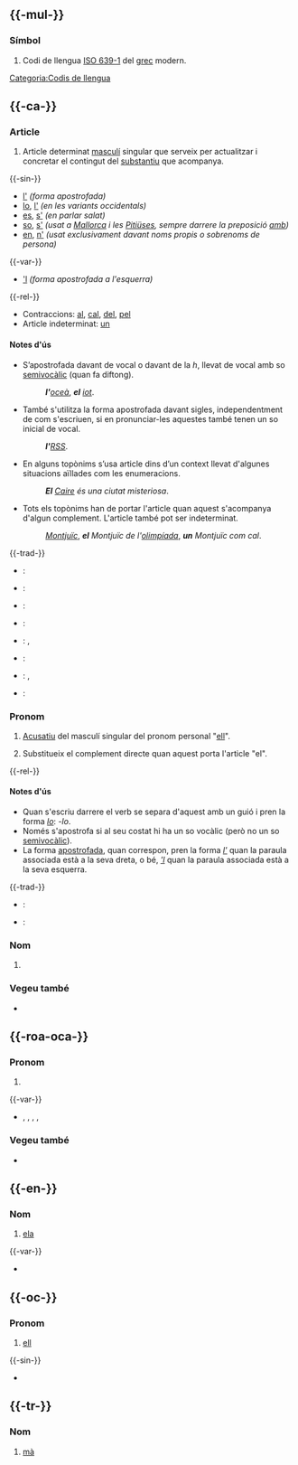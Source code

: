 {{vegeu|él|El}}

== {{-mul-}} ==

=== Símbol ===
{{entrada|mul|símbol}}

# Codi de llengua [[w:ISO 639-1|ISO 639-1]] del [[grec]] modern.

[[Categoria:Codis de llengua]]

== {{-ca-}} ==
{{ca-pron|q=àton|or=/əɫ/|occ=/eɫ/|rima=}}
{{àudio|LL-Q7026 (cat)-Unjoanqualsevol-el.wav|lang=ca|accent=or}}
{{homòfons|ca|al|q1=oriental}}

=== Article ===
{{entrada|ca|article|plural|els|femení|la}}

# Article determinat [[masculí]] singular que serveix per actualitzar i concretar el contingut del [[substantiu]] que acompanya.
#: {{ex-us|ca|'''El''' mosquit tigre fa '''el''' relleu diürn al mosquit tradicional.}}

{{-sin-}}
* [[l']] ''(forma apostrofada)''
* [[lo]], [[l']] ''(en les variants occidentals)''
* [[es]], [[s']] ''(en parlar salat)''
* [[so]], [[s']] ''(usat a [[Mallorca]] i les [[Pitiüses]], sempre darrere la preposició [[amb]])''
* [[en]], [[n']] ''(usat exclusivament davant noms propis o sobrenoms de persona)''

{{-var-}}
* {{q|arcaismes}} [['l]] ''(forma apostrofada a l'esquerra)''

{{-rel-}}
* Contraccions: [[al]], [[cal]], [[del]], [[pel]]
* Article indeterminat: [[un]]

==== Notes d'ús ====
* S’apostrofada davant de vocal o davant de la ''h'', llevat de vocal amb so [[semivocàlic]] (quan fa diftong).
*: '''''l&#39;'''[[oceà]]'', '''''el''' [[iot]]''.
* També s'utilitza la forma apostrofada davant sigles, independentment de com s'escriuen, si en pronunciar-les aquestes també tenen un so inicial de vocal.
*: '''''l&#39;'''[[RSS]]''.
* En alguns topònims s’usa article dins d’un context llevat d'algunes situacions aïllades com les enumeracions.
*: '''''El''' [[Caire]] és una ciutat misteriosa''.
* Tots els topònims han de portar l'article quan aquest s'acompanya d'algun complement. L'article també pot ser indeterminat.
*: ''[[Montjuïc]]'', '''''el''' Montjuïc de l'[[olimpíada]]'', '''''un''' Montjuïc com cal''.

{{-trad-}}
{{inici|Article determinat masculí singular}}
* {{en}}: {{trad|en|the|n}}
* {{es}}: {{trad|es|el|m}}
* {{fr}}: {{trad|fr|le|m}}
* {{gl}}: {{trad|gl|o}}
{{mig}}
* {{oc}}: {{trad|oc|lo}}, {{trad|oc|eth}} {{q|gascó pirinenc}}
* {{pt}}: {{trad|pt|o}}
* {{ro}}: {{trad|ro|-l|m-n}}, {{trad|ro|cel|m-n}}
* {{scn}}: {{trad|scn|u|m}}
{{final}}

=== Pronom ===
{{entrada|ca|pronom|reforçada||elidida|l'|plena|lo|reduïda|'l}}

# [[acusatiu|Acusatiu]] del masculí singular del pronom personal "[[ell]]".
#: {{ex-us|ca|'''El''' mira.}}
# Substitueix el complement directe quan aquest porta l'article "el".
#: {{ex-us|ca|Vols el regle? —Sí que '''el''' vull.}}

{{-rel-}}
{{ca-pronoms personals|el}}

==== Notes d'ús ====
* Quan s'escriu darrere el verb se separa d'aquest amb un guió i pren la forma ''[[lo]]'': ''-lo''.
* Només s'apostrofa si al seu costat hi ha un so vocàlic (però no un so [[semivocàlic]]).
* La forma [[apostrofada]], quan correspon, pren la forma ''[[l']]'' quan la paraula associada està a la seva dreta, o bé, ''[['l]]'' quan la paraula associada està a la seva esquerra.

{{-trad-}}
{{inici|Pronom personal, acusatiu, masculí i singular}}
* {{es}}: {{trad|es|lo}}
{{mig}}
* {{fr}}: {{trad|fr|le}}
{{final}}

=== Nom ===
{{ca-nom|f}}

# {{marca|ca|obsolet}} {{forma-a|ca|ela}}

=== Vegeu també ===
* {{ca-dicc|diec|gdlc|dcvb|dnv}}

== {{-roa-oca-}} ==

=== Pronom ===
{{entrada|roa-oca|pronom|plural|els}}

# {{forma-a|roa-oca|ell}}

{{-var-}}
* {{e|roa-oca|él}}, {{e|roa-oca|eyl}}, {{e|roa-oca|eil}}, {{e|roa-oca|eyll}}, {{e|roa-oca|ell}}

=== Vegeu també ===
* {{roa-oca-dicc|dcvb}}

== {{-en-}} ==

=== Nom ===
{{en-nom}}

# [[ela]]

{{-var-}}
* {{e|en|ell}}

== {{-oc-}} ==
{{oc-pron}}
{{àudio|LL-Q942602-Davidgrosclaude-el.wav|lang=oc|accent=Bearn}}

=== Pronom ===
{{entrada|oc|pronom|g=m|plural|eles}}

# [[ell]]

{{-sin-}}
* {{e|oc|eth}} {{q|gascó}}

== {{-tr-}} ==

=== Nom ===
{{entrada|tr|nom}}

# [[mà]]
